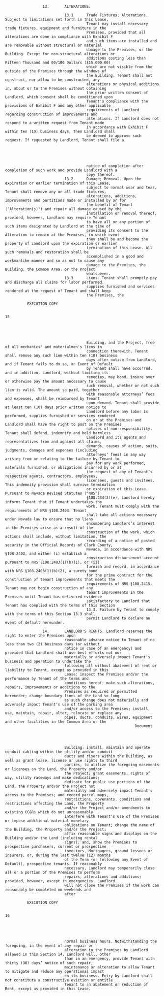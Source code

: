                      13.       ALTERATIONS.

                               13.1      Trade Fixtures; Alterations. Subject to limitations set forth in this Lease,
                                         Tenant may install necessary trade fixtures, equipment and furniture in the
                                         Premises, provided that all alterations are done in compliance with Exhibit F
                                         and such items are installed and are removable without structural or material
                                         damage to the Premises, or the Building. Except for non-structural alterations or
                                         additions costing less than Fifteen Thousand and 00/100 Dollars ($15,000.00)
                                         which are not visible from the outside of the Premises through the windows of
                                         the Building, Tenant shall not construct, nor allow to be constructed, any
                                         alterations or physical additions in, about or to the Premises without obtaining
                                         the prior written consent of Landlord, which consent shall be conditioned upon
                                         Tenant's compliance with the provisions of Exhibit F and any other applicable
                                         requirements of Landlord regarding construction of improvements and
                                         alterations. If Landlord does not respond to a written request from Tenant made
                                         in accordance with Exhibit F within ten (10) business days, then Landlord shall
                                         be deemed to approve such request. If requested by Landlord, Tenant shall file a





                                         notice of completion after completion of such work and provide Landlord with a
                                         copy thereof.
                               13.2      Damage; Removal. Upon the expiration or earlier termination of this Lease,
                                         subject to normal wear and tear, Tenant shall remove any or all trade fixtures,
                                         alterations, additions, improvements and partitions made or installed by or for
                                         the benefit of Tenant ("Alteration(s)") and repair all damage caused by the
                                         installation or removal thereof; provided, however, Landlord may require Tenant
                                         to have all or any portion of such items designated by Landlord at the time of
                                         providing its consent to the Alteration to remain at the Premises, in which event
                                         they shall be and become the property of Landlord upon the expiration or earlier
                                         termination of this Lease. All such removals and restoration shall be
                                         accomplished in a good and workmanlike manner and so as not to cause any
                                         damage to the Premises, the Building, the Common Area, or the Project
                                         whatsoever.
                               13.3      Liens. Tenant shall promptly pay and discharge all claims for labor performed,
                                         supplies furnished and services rendered at the request of Tenant and shall keep
                                         the Premises, the

              EXECUTION COPY

                                                                            15





                                         Building, and the Project, free of all mechanics' and materialmen's liens in
                                         connection therewith. Tenant shall remove any such lien within ten (10) business
                                         days after notice from Landlord, and if Tenant fails to do so, an Event of Default
                                         by Tenant shall have occurred, and in addition, Landlord, without limiting its
                                         remedies, may bond, insure over or otherwise pay the amount necessary to cause
                                         such removal, whether or not such lien is valid. The amount so paid, together
                                         with reasonable attorneys’ fees and expenses, shall be reimbursed by Tenant
                                         upon demand. Tenant shall provide at least ten (10) days prior written notice to
                                         Landlord before any labor is performed, supplies furnished or services rendered
                                         on or at the Premises and Landlord shall have the right to post on the Premises
                                         notices of non-responsibility. Tenant shall defend, indemnify and hold harmless
                                         Landlord and its agents and representatives from and against all claims,
                                         demands, causes of action, suits, judgments, damages and expenses (including
                                         attorneys’ fees) in any way arising from or relating to the failure by Tenant to
                                         pay for any work performed, materials furnished, or obligations incurred by or at
                                         the request of any of Tenant’s respective agents, contractors, employees,
                                         licensees, guests and invitees. This indemnity provision shall survive termination
                                         or expiration of this Lease. Pursuant to Nevada Revised Statutes (“NRS”)
                                         §108.234(3)(e), Landlord hereby informs Tenant that if Tenant undertakes the
                                         work, Tenant must comply with the requirements of NRS §108.2403. Tenant
                                         shall take all actions necessary under Nevada law to ensure that no liens
                                         encumbering Landlord’s interest in the Premises arise as a result of the
                                         construction of the work, which actions shall include, without limitation, the
                                         recording of a notice of posted security in the Official Records of Clark County,
                                         Nevada, in accordance with NRS §108.2403, and either (i) establish a
                                         construction disbursement account pursuant to NRS §108.2403(1)(b)(1), or (ii)
                                         furnish and record, in accordance with NRS §108.2403(1)(b)(2), a surety bond
                                         for the prime contract for the construction of tenant improvements that meets the
                                         requirements of NRS §108.2415. Tenant may not begin construction of any
                                         tenant improvements in the Premises until Tenant has delivered evidence
                                         satisfactory to Landlord that Tenant has complied with the terms of this Section
                                         13.3. Failure by Tenant to comply with the terms of this Section 13.3 shall
                                         permit Landlord to declare an event of default hereunder.

                     14.       LANDLORD'S RIGHTS. Landlord reserves the right to enter the Premises upon
                               reasonable advance notice to Tenant of no less than two (2) business days (or without
                               notice in case of an emergency) and provided that Landlord shall use best efforts not nor
                               materially or adversely impact Tenant’s business and operation to undertake the
                               following all without abatement of rent or liability to Tenant, except as provided in this
                               Lease: inspect the Premises and/or the performance by Tenant of the terms and
                               conditions hereof; make such alterations, repairs, improvements or additions to the
                               Premises as required or permitted hereunder; change boundary lines of the Land so long
                               as such change does not materially and adversely impact Tenant's use of the parking area
                               and/or access to the Premises; install, use, maintain, repair, alter, relocate or replace any
                               pipes, ducts, conduits, wires, equipment and other facilities in the Common Area or the
                                                               Document




                               Building; install, maintain and operate conduit cabling within the utility and/or conduit
                               ducts and risers within the Building, as well as grant lease, license or use rights to third
                               parties, to utilize the foregoing easements or licenses on the Land, the Property and/or
                               the Project; grant easements, rights of way, utility raceways and make dedications;
                               dedicate for public use portions of the Land, the Property and/or the Project not
                               materially and adversely impact Tenant's access to the Premises; and record parcel maps,
                               restrictions, covenants, conditions and restrictions affecting the Land, the Property
                               and/or the Project and/or amendments to existing CC&Rs which do not unreasonably
                               interfere with Tenant's use of the Premises or impose additional material monetary
                               obligations on Tenant; change the name of the Building, the Property and/or the Project;
                               affix reasonable signs and displays on the Building and/or the Land (including rental
                               signs); and, show the Premises to prospective purchasers, current or prospective
                               investors, Mortgagees, ground lessees or insurers, or, during the last twelve (12) months
                               of the Term (or following any Event of Default), prospective tenants. If reasonably
                               necessary, Landlord may temporarily close all or a portion of the Premises to perform
                               repairs, alterations and additions; provided, however, except in emergencies, Landlord
                               will not close the Premises if the work can reasonably be completed on weekends and
                               after

              EXECUTION COPY

                                                                            16





                               normal business hours. Notwithstanding the foregoing, in the event of any repair or
                               alteration to the Premises by Landlord allowed in this Section 14, Landlord will, other
                               than in an emergency, provide Tenant with thirty (30) days’ notice of such repair,
                               maintenance or alteration to allow Tenant to mitigate and reduce any operational impact
                               on its business. Entry by Landlord shall not constitute a constructive eviction or entitle
                               Tenant to an abatement or reduction of Rent, except as provided in this Lease.